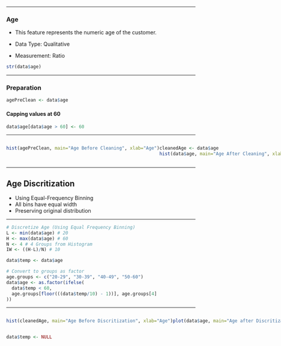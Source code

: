 ------------------------------------------------------------------------

### Age

-   This feature represents the numeric age of the customer.

-   Data Type: Qualitative

-   Measurement: Ratio

```r
str(data$age)
```

------------------------------------------------------------------------

### Preparation

```r
agePreClean <- data$age
```

#### Capping values at 60

```r
data$age[data$age > 60] <- 60
```

------------------------------------------------------------------------

::: {style="display: flex;"}
<div>

```r
hist(agePreClean, main="Age Before Cleaning", xlab="Age")
```

</div>

<div>

```r
cleanedAge <- data$age
hist(data$age, main="Age After Cleaning", xlab="Age")
```

</div>
:::

------------------------------------------------------------------------

## Age Discritization

-   Using Equal-Frequency Binning
-   All bins have equal width
-   Preserving original distribution

------------------------------------------------------------------------

```r
# Discretize Age (Using Equal Frequency Binning)
L <- min(data$age) # 20
H <- max(data$age) # 60
N <- 4 # 4 Groups from Histogram
IW <- ((H-L)/N) # 10

data$temp <- data$age

# Convert to groups as factor
age.groups <- c("20-29", "30-39", "40-49", "50-60") 
data$age <- as.factor(ifelse(
  data$temp < 60,
  age.groups[floor(((data$temp/10) - 1))], age.groups[4]
))
```

------------------------------------------------------------------------

::: {style="display: flex;"}
<div>

```r
hist(cleanedAge, main="Age Before Discritization", xlab="Age")
```

</div>

<div>

```r
plot(data$age, main="Age after Discritization", xlab="Age")
```

</div>
:::

```r
data$temp <- NULL
```
